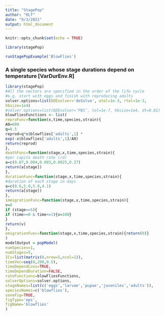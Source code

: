 ```yaml
---
title: "StagePop"
author: "RLT"
date: "9/3/2021"
output: html_document
---
```


```r
knitr::opts_chunk$set(echo = TRUE)
```

```r
library(stagePop)
```


```r
runStagePopExample('BlowFlies')
```


### A single species whose stage durations depend on temperature [VarDurEnv.R]


```r
library(stagePop)
#All the vectors are specified in the order of the life cycle
#e.g. start with eggs and finish with reproducing adults
solver.options=list(DDEsolver='deSolve', atol=1e-3, rtol=1e-3,
hbsize=1e4)
#solver.options=list(DDEsolver=’PBS’, tol=1e-7, hbsize=1e4, dt=0.01)
blowFliesFunctions <- list(
reproFunc=function(x,time,species,strain){
A0=600
q=8.5
reprod=q*x$blowflies['adults',1] *
exp(-x$blowflies['adults',1]/A0)
return(reprod)
},
deathFunc=function(stage,x,time,species,strain){
#per capita death rate (/d)
a=c(0.07,0.004,0.003,0.0025,0.27)
return(a[stage])
},
durationFunc=function(stage,x,time,species,strain){
#duration of each stage in days
a=c(0.6,5.0,5.9,4.1)
return(a[stage])
},
immigrationFunc=function(stage,x,time,species,strain){
v=0
if (stage==5){
if (time>=0 & time<=1){v=100}
}
return(v)
},
emigrationFunc=function(stage,x,time,species,strain){return(0)}
)
modelOutput = popModel(
numSpecies=1,
numStages=5,
ICs=list(matrix(0,nrow=5,ncol=1)),
timeVec=seq(0,200,0.5),
timeDependLoss=TRUE,
timeDependDuration=FALSE,
rateFunctions=blowFliesFunctions,
solverOptions=solver.options,
stageNames=list(c('eggs','larvae','pupae','juveniles','adults')),
speciesNames=c('blowflies'),
saveFig=TRUE,
figType='eps',
figName='blowflies'
)
```

